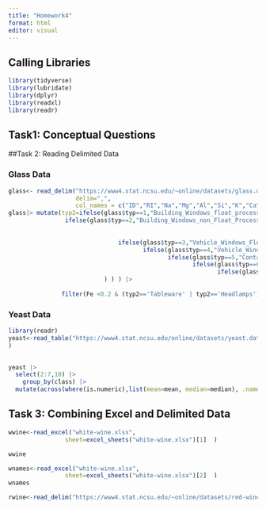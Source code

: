 ```yaml
---
title: "Homework4"
format: html
editor: visual
---
```

## Calling Libraries

```r
library(tidyverse)
library(lubridate)
library(dplyr)
library(readxl)
library(readr)
```


## Task1: Conceptual Questions






##Task 2: Reading Delimited Data

### Glass Data 

```r
glass<- read_delim("https://www4.stat.ncsu.edu/~online/datasets/glass.data",
                   delim=",",
                   col_names = c("ID","RI","Na","Mg","Al","Si","K","Ca","Ba","Fe","typ"))
glass|> mutate(typ2=ifelse(glass$typ==1,"Building_Windows_float_processed",
                ifelse(glass$typ==2,"Building_Windows_non_Float_Processed",
                       
                       
                               ifelse(glass$typ==3,"Vehicle_Windows_Float_Processed",
                                      ifelse(glass$typ==4,"Vehicle_Windows_Non_Float_Processed",
                                             ifelse(glass$typ==5,"Containers",
                                                    ifelse(glass$typ==6,"Tableware",
                                                           ifelse(glass$typ==7,"Headlamps","Other"))))   )
                           ) ) ) |>
  
               filter(Fe <0.2 & (typ2=='Tableware' | typ2=='Headlamps'))

```

### Yeast Data

```r
library(readr)
yeast<-read_table("https://www4.stat.ncsu.edu/online/datasets/yeast.data", col_names=c("seq_name","mcg","gvh","alm","mit","erl","pox","vac","nuc","class")
)

 
yeast |>
  select(2:7,10) |>
    group_by(class) |>
  mutate(across(where(is.numeric),list(mean=mean, median=median), .names = "{.col}_{.fn}"))

```

## Task 3: Combining Excel and Delimited Data

```r
wwine<-read_excel("white-wine.xlsx",
                sheet=excel_sheets("white-wine.xlsx")[1]  )

wwine

wnames<-read_excel("white-wine.xlsx",
                sheet=excel_sheets("white-wine.xlsx")[2]  )
wnames


```

```r
rwine<-read_delim("https://www4.stat.ncsu.edu/~online/datasets/red-wine.csv",delim=";",col_names = F)
```

